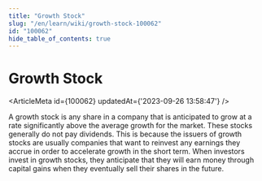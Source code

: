 ```yaml
---
title: "Growth Stock"
slug: "/en/learn/wiki/growth-stock-100062"
id: "100062"
hide_table_of_contents: true
---
```



# Growth Stock

<ArticleMeta id={100062} updatedAt={'2023-09-26 13:58:47'} />
<div className='border-solid border-b border-t-0 my-4 border-[var(--ifm-color-gray-300)]' />

A growth stock is any share in a company that is anticipated to grow at a rate significantly above the average growth for the market. These stocks generally do not pay dividends. This is because the issuers of growth stocks are usually companies that want to reinvest any earnings they accrue in order to accelerate growth in the short term. When investors invest in growth stocks, they anticipate that they will earn money through capital gains when they eventually sell their shares in the future.
